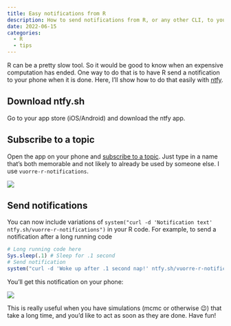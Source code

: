 ```yaml
---
title: Easy notifications from R
description: How to send notifications from R, or any other CLI, to your phone
date: 2022-06-15
categories:
  - R
  - tips
---
```


R can be a pretty slow tool. So it would be good to know when an expensive computation has ended. One way to do that is to have R send a notification to your phone when it is done. Here, I'll show how to do that easily with [ntfy](https://ntfy.sh).

## Download ntfy.sh

Go to your app store (iOS/Android) and download the ntfy app.

## Subscribe to a topic

Open the app on your phone and [subscribe to a topic](https://ntfy.sh/docs/subscribe/phone/). Just type in a name that's both memorable and not likely to already be used by someone else. I use `vuorre-r-notifications`.

![](images/subscribe.jpeg){fig-alt="Subscribing to vuorre-r-notifications on ntfy.sh"}

## Send notifications

You can now include variations of `system("curl -d 'Notification text' ntfy.sh/vuorre-r-notifications")` in your R code. For example, to send a notification after a long running code

```r
# Long running code here
Sys.sleep(.1) # Sleep for .1 second
# Send notification
system("curl -d 'Woke up after .1 second nap!' ntfy.sh/vuorre-r-notifications")
```

You'll get this notification on your phone:

![](images/notification.jpeg){fig-alt="Notification received on phone"}

This is really useful when you have simulations (mcmc or otherwise 😉) that take a long time, and you'd like to act as soon as they are done. Have fun!
